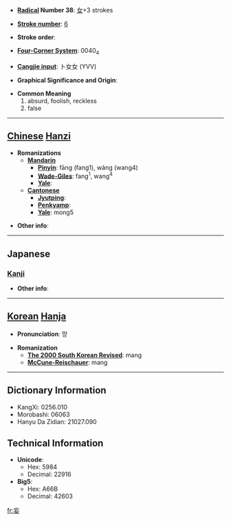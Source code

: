 * '''[[Wiktionary:Chinese radical index| Radical]] Number 38''': [[Wiktionary:Chinese radical index 女|女]]+3 strokes

* '''[[Wiktionary:Chinese total strokes index|Stroke number]]''': [[Wiktionary:Chinese total strokes index 6|6]]

* '''Stroke order''': 

* '''[[Wiktionary:Chinese four corner index|Four-Corner System]]''': 0040<sub>4</sub>

* '''[[Wiktionary:Chinese Cangjie index|Cangjie input]]''': 卜女女 (YVV)

* '''Graphical Significance and Origin''': 

* '''Common Meaning'''
*#absurd, foolish, reckless
*# false


----

== [[Chinese]] [[Hanzi]] ==

* '''Romanizations'''
** '''[[Mandarin]]'''
*** '''[[Pinyin]]''': fāng (fang1), wàng (wang4)
*** '''[[Wade-Giles]]''': fang<sup>1</sup>, wang<sup>4</sup>
*** '''[[Yale]]''': 
** '''[[Cantonese]]'''
*** '''[[Jyutping]]''':
*** '''[[Penkyamp]]''': 
*** '''[[Yale]]''': mong5

* '''Other info''': 

----

==Japanese==
===[[Kanji]]===
{{kanji|on readings=[[ぼう]] (bō), [[もう]] (mō)|kun readings=[[みだり]] (midari), [[みだりに]] (midarini)}}

* '''Other info''':  

----

== [[Korean]] [[Hanja]] ==

* '''Pronunciation''': 망

* '''Romanization'''
** '''[[The 2000 South Korean Revised Romanization|The 2000 South Korean Revised]]''': mang
** '''[[McCune-Reischauer]]''': mang

----

== Dictionary Information ==

* KangXi: 0256.010
* Morobashi: 06063
* Hanyu Da Zidian: 21027.090

== Technical Information ==

* '''Unicode''':
** Hex: 5984
** Decimal: 22916
* '''Big5''':
** Hex: A66B
** Decimal: 42603

[[fr:妄]]
